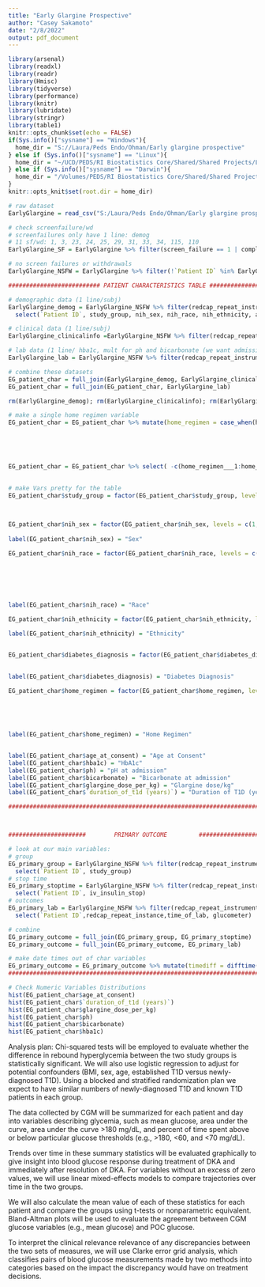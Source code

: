 ---
title: "Early Glargine Prospective"
author: "Casey Sakamoto"
date: "2/8/2022"
output: pdf_document
---

```{r setup, include=FALSE}
library(arsenal)
library(readxl)
library(readr)
library(Hmisc)
library(tidyverse)
library(performance)
library(knitr)
library(lubridate)
library(stringr)
library(table1)
knitr::opts_chunk$set(echo = FALSE)
if(Sys.info()["sysname"] == "Windows"){
  home_dir = "S://Laura/Peds Endo/Ohman/Early glargine prospective"
} else if (Sys.info()["sysname"] == "Linux"){
  home_dir = "~/UCD/PEDS/RI Biostatistics Core/Shared/Shared Projects/Laura/Peds Endo/Ohman/Early glargine prospective"
} else if (Sys.info()["sysname"] == "Darwin"){
  home_dir = "/Volumes/PEDS/RI Biostatistics Core/Shared/Shared Projects/Laura/Peds Endo/Ohman/Early glargine prospective"
}
knitr::opts_knit$set(root.dir = home_dir)
```


```{r data}
# raw dataset
EarlyGlargine = read_csv("S:/Laura/Peds Endo/Ohman/Early glargine prospective/EarlyGlargineInDKA_DATA_12.2021.csv")

# check screenfailure/wd
# screenfailures only have 1 line: demog
# 11 sf/wd: 1, 3, 23, 24, 25, 29, 31, 33, 34, 115, 110
EarlyGlargine_SF = EarlyGlargine %>% filter(screen_failure == 1 | completion_status == 1) %>% select(`Patient ID`)

# no screen failures or withdrawals
EarlyGlargine_NSFW = EarlyGlargine %>% filter(!`Patient ID` %in% EarlyGlargine_SF$`Patient ID`)

########################## PATIENT CHARACTERISTICS TABLE ################################

# demographic data (1 line/subj)
EarlyGlargine_demog = EarlyGlargine_NSFW %>% filter(redcap_repeat_instrument == "demographics") %>%
  select(`Patient ID`, study_group, nih_sex, nih_race, nih_ethnicity, age_at_consent)

# clinical data (1 line/subj)
EarlyGlargine_clinicalinfo =EarlyGlargine_NSFW %>% filter(redcap_repeat_instrument == "clinical_information") %>% select(`Patient ID`,diabetes_diagnosis, `duration_of_t1d (years)`, glargine_dose_per_kg, home_regimen___1, home_regimen___2, home_regimen___3, home_regimen___4, home_regimen___5 )

# lab data (1 line/ hba1c, mult for ph and bicarbonate (we want admission, instance 1?))
EarlyGlargine_lab = EarlyGlargine_NSFW %>% filter(redcap_repeat_instrument == "lab_results_dka" & redcap_repeat_instance == 1) %>%select(`Patient ID` ,ph, bicarbonate, hba1c)

# combine these datasets
EG_patient_char = full_join(EarlyGlargine_demog, EarlyGlargine_clinicalinfo)
EG_patient_char = full_join(EG_patient_char, EarlyGlargine_lab)

rm(EarlyGlargine_demog); rm(EarlyGlargine_clinicalinfo); rm(EarlyGlargine_lab); rm(EarlyGlargine_SF)

# make a single home regimen variable
EG_patient_char = EG_patient_char %>% mutate(home_regimen = case_when(home_regimen___1 == 1 ~ 1,
                                                                                   home_regimen___2 == 1 ~ 2,
                                                                                   home_regimen___3 == 1 ~ 3,
                                                                                   home_regimen___4 == 1 ~ 4,
                                                                                   home_regimen___5 == 1 ~ 5))

EG_patient_char = EG_patient_char %>% select( -c(home_regimen___1:home_regimen___5))
  
  
# make Vars pretty for the table
EG_patient_char$study_group = factor(EG_patient_char$study_group, levels = c(1,2), labels = c("Early Glargine", # intervention
                                                                                              "Late Glargine"))


EG_patient_char$nih_sex = factor(EG_patient_char$nih_sex, levels = c(1,2), labels = c("Female",
                                                                                      "Male"))
label(EG_patient_char$nih_sex) = "Sex"

EG_patient_char$nih_race = factor(EG_patient_char$nih_race, levels = c(1,2,3,4,5,6,7), labels = c("American Indian or Alaska Native",
                                                                                                  "Asian",
                                                                                                  "Black or African-American",
                                                                                                  "Native Hawaiian or Other Pacific Islander",
                                                                                                  "White",
                                                                                                  "More than one race",
                                                                                                  "Unknown or not reported"))
label(EG_patient_char$nih_race) = "Race"

EG_patient_char$nih_ethnicity = factor(EG_patient_char$nih_ethnicity, levels = c(1,2), labels = c("Hispanic or Latino",
                                                                                                  "Not Hispanic or Latino"))
label(EG_patient_char$nih_ethnicity) = "Ethnicity"


EG_patient_char$diabetes_diagnosis = factor(EG_patient_char$diabetes_diagnosis, levels = c(1,2), labels = c("New onset T1D",
                                                                                                            "Established T1D"))

label(EG_patient_char$diabetes_diagnosis) = "Diabetes Diagnosis"

EG_patient_char$home_regimen = factor(EG_patient_char$home_regimen, levels = c(1,2,3,4,5), labels = c("Insulin Pump",
                                                                                                      "MDI",
                                                                                                      "SSI",
                                                                                                      "N/A (New Onset)",
                                                                                                      "Other"))

label(EG_patient_char$home_regimen) = "Home Regimen"


label(EG_patient_char$age_at_consent) = "Age at Consent"
label(EG_patient_char$hba1c) = "HbA1c"
label(EG_patient_char$ph) = "pH at admission"
label(EG_patient_char$bicarbonate) = "Bicarbonate at admission"
label(EG_patient_char$glargine_dose_per_kg) = "Glargine dose/kg"
label(EG_patient_char$`duration_of_t1d (years)`) = "Duration of T1D (years)"

########################################################################################



######################        PRIMARY OUTCOME         ##################################

# look at our main variables:
# group
EG_primary_group = EarlyGlargine_NSFW %>% filter(redcap_repeat_instrument == "demographics") %>%
  select(`Patient ID`, study_group)
# stop time
EG_primary_stoptime = EarlyGlargine_NSFW %>% filter(redcap_repeat_instrument == "clinical_information") %>%
  select(`Patient ID`, iv_insulin_stop)
# outcomes
EG_primary_lab = EarlyGlargine_NSFW %>% filter(redcap_repeat_instrument == "lab_results_dka") %>%
  select(`Patient ID`,redcap_repeat_instance,time_of_lab, glucometer)

# combine 
EG_primary_outcome = full_join(EG_primary_group, EG_primary_stoptime)
EG_primary_outcome = full_join(EG_primary_outcome, EG_primary_lab)

# make date times out of char variables
EG_primary_outcome = EG_primary_outcome %>% mutate(timediff = difftime( mdy_hm(time_of_lab), mdy_hm(iv_insulin_stop), units = "hours"))
########################################################################################
```

```{r table1 data check}

# Check Numeric Variables Distributions
hist(EG_patient_char$age_at_consent)
hist(EG_patient_char$`duration_of_t1d (years)`)
hist(EG_patient_char$glargine_dose_per_kg)
hist(EG_patient_char$ph)
hist(EG_patient_char$bicarbonate)
hist(EG_patient_char$hba1c)

```

Analysis plan:
Chi-squared tests will be employed to evaluate whether the difference in rebound hyperglycemia between the two study groups is statistically significant.  We will also use logistic regression to adjust for potential confounders (BMI, sex, age, established T1D versus newly-diagnosed T1D).   Using a blocked and stratified randomization plan we expect to have similar numbers of newly-diagnosed T1D and known T1D patients in each group.

The data collected by CGM will be summarized for each patient and day into variables describing glycemia, such as mean glucose, area under the curve, area under the curve >180 mg/dL, and percent of time spent above or below particular glucose thresholds (e.g., >180, <60, and <70 mg/dL). 

Trends over time in these summary statistics will be evaluated graphically to give insight into blood glucose response during treatment of DKA and immediately after resolution of DKA.  For variables without an excess of zero values, we will use linear mixed-effects models to compare trajectories over time in the two groups. 

We will also calculate the mean value of each of these statistics for each patient and compare the groups using t-tests or nonparametric equivalent.  Bland-Altman plots will be used to evaluate the agreement between CGM glucose variables (e.g., mean glucose) and POC glucose. 

To interpret the clinical relevance relevance of any discrepancies between the two sets of measures, we will use Clarke error grid analysis, which classifies pairs of blood glucose measurements made by two methods into categories based on the impact the discrepancy would have on treatment decisions.

